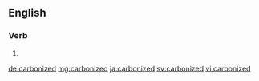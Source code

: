 ==English==

===Verb===
{{head|en}}

# {{en-past of|carbonize}}

[[de:carbonized]]
[[mg:carbonized]]
[[ja:carbonized]]
[[sv:carbonized]]
[[vi:carbonized]]